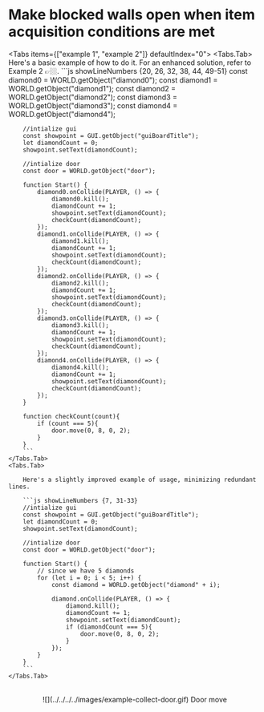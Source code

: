 
# Make blocked walls open when item acquisition conditions are met

<Tabs items={["example 1", "example 2"]} defaultIndex="0">
    <Tabs.Tab>
        <Callout type="info">
            Here's a basic example of how to do it. For an enhanced solution, refer to Example 2 👉🏼.
        </Callout>
        ```js showLineNumbers {20, 26, 32, 38, 44, 49-51}
        const diamond0 = WORLD.getObject("diamond0");
        const diamond1 = WORLD.getObject("diamond1");
        const diamond2 = WORLD.getObject("diamond2");
        const diamond3 = WORLD.getObject("diamond3");
        const diamond4 = WORLD.getObject("diamond4");

        //intialize gui
        const showpoint = GUI.getObject("guiBoardTitle");
        let diamondCount = 0;
        showpoint.setText(diamondCount);

        //intialize door
        const door = WORLD.getObject("door");

        function Start() {
            diamond0.onCollide(PLAYER, () => {
                diamond0.kill();
                diamondCount += 1;
                showpoint.setText(diamondCount);
                checkCount(diamondCount);
            });
            diamond1.onCollide(PLAYER, () => {
                diamond1.kill();
                diamondCount += 1;
                showpoint.setText(diamondCount);
                checkCount(diamondCount);
            });
            diamond2.onCollide(PLAYER, () => {
                diamond2.kill();
                diamondCount += 1;
                showpoint.setText(diamondCount);
                checkCount(diamondCount);
            });
            diamond3.onCollide(PLAYER, () => {
                diamond3.kill();
                diamondCount += 1;
                showpoint.setText(diamondCount);
                checkCount(diamondCount);
            });
            diamond4.onCollide(PLAYER, () => {
                diamond4.kill();
                diamondCount += 1;
                showpoint.setText(diamondCount);
                checkCount(diamondCount);
            });
        }

        function checkCount(count){
            if (count === 5){
                door.move(0, 8, 0, 2);
            }
        }
        ```
    </Tabs.Tab>
    <Tabs.Tab>

        Here's a slightly improved example of usage, minimizing redundant lines.

        ```js showLineNumbers {7, 31-33}
        //intialize gui
        const showpoint = GUI.getObject("guiBoardTitle");
        let diamondCount = 0;
        showpoint.setText(diamondCount);

        //intialize door
        const door = WORLD.getObject("door");

        function Start() {
            // since we have 5 diamonds
            for (let i = 0; i < 5; i++) {
                const diamond = WORLD.getObject("diamond" + i);

                diamond.onCollide(PLAYER, () => {
                    diamond.kill();
                    diamondCount += 1;
                    showpoint.setText(diamondCount);
                    if (diamondCount === 5){
                        door.move(0, 8, 0, 2);
                    }
                });
            }
        }
        ```
    </Tabs.Tab>

</Tabs>

<br />
<center>![](../../../../images/example-collect-door.gif) Door move </center>

